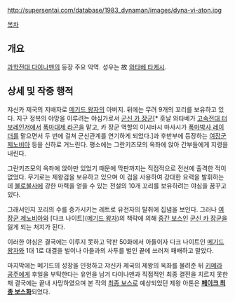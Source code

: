 http://supersentai.com/database/1983_dynaman/images/dyna-vi-aton.jpg

[[목차]]
== 개요 ==
[[과학전대 다이나맨]]의 등장 주요 악역. 성우는 故 [[와타베 타케시]].

== 상세 및 작중 행적 ==
쟈신카 제국의 지배자로 [[메기드 왕자]]의 아버지. 뒤에는 무려 9개의 꼬리를 보유하고 있다. 지구 정복의 야망을 이루려는 야심가로서 [[군신 카 장군]][* 훗날 와타베가 [[고속전대 터보레인저]]에서 [[폭마대제 라곤]]을 맡고, 카 장군 역할의 이시바시 마사시가 [[폭마박사 레이더]]를 맡으면서 두 번에 걸쳐 군신관계를 연기하게 되었다.]과 후반부에 등장하는 [[여장군 제노비아]] 등을 신하로 거느린다. 평소에는 그란키즈모의 옥좌에 앉아 간부들에게 지령을 내린다.

그란키즈모의 옥좌에 앉아만 있었기 때문에 막판까지는 직접적으로 전선에 출격한 적이 없었다. 무기로는 제왕검을 보유하고 있으며 이 검을 사용하여 강대한 요력을 발휘하는데 [[불로불사]]에 강한 마력을 얻을 수 있는 전설의 10개 꼬리를 보유하려는 야심을 꿈꾸고 있다. 

그래서인지 꼬리의 수를 증가시키는 레트로 유전자의 탈취에 집념을 보인다. 그러나 [[여장군 제노비아]]와 [다크 나이트]([[메기드 왕자]])의 책략에 의해 [[중간 보스]]인 [[군신 카 장군]]을 잃게 되는 처지가 된다. 

이러한 야심은 결국에는 이루지 못하고 막판 50화에서 아들이자 다크 나이트인 [[메기드 왕자]]와 1대 1로 대결을 벌이나 아들과의 사투를 벌인 끝에 쓰러져 패배하고 말았다.

마지막에는 메기드의 성장을 인정하고 쟈신카 제국의 제왕의 옥좌를 물려준 뒤 [[키메라 공주]]에게 후일을 부탁한다는 유언을 남겨 다이나맨과 직접적인 최종 결전을 치르지 못한 채 결국에는 끝내 사망하였으며 본 작의 [[최종 보스]]로 예상되었던 제왕 아톤은 '''[[페이크 최종 보스]]화'''되었다.

